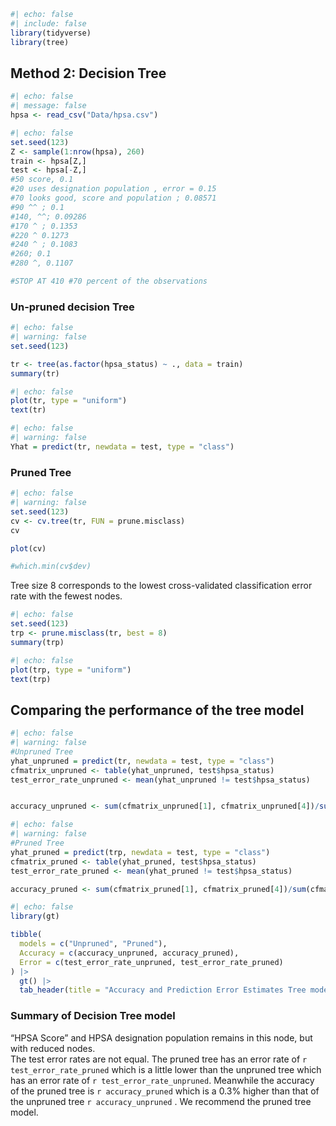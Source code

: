 ```r
#| echo: false
#| include: false
library(tidyverse)
library(tree)
```

## Method 2: Decision Tree 

```r
#| echo: false
#| message: false
hpsa <- read_csv("Data/hpsa.csv")
```

```r
#| echo: false
set.seed(123)
Z <- sample(1:nrow(hpsa), 260)
train <- hpsa[Z,]
test <- hpsa[-Z,]
#50 score, 0.1
#20 uses designation population , error = 0.15
#70 looks good, score and population ; 0.08571
#90 ^^ ; 0.1
#140, ^^; 0.09286
#170 ^ ; 0.1353
#220 ^ 0.1273
#240 ^ ; 0.1083
#260; 0.1
#280 ^, 0.1107

#STOP AT 410 #70 percent of the observations

```

### Un-pruned decision Tree 

```r
#| echo: false
#| warning: false
set.seed(123)

tr <- tree(as.factor(hpsa_status) ~ ., data = train)
summary(tr)
```

```r
#| echo: false
plot(tr, type = "uniform")
text(tr)
```

```r
#| echo: false
#| warning: false
Yhat = predict(tr, newdata = test, type = "class")
```

### Pruned Tree

```r
#| echo: false
#| warning: false
set.seed(123)
cv <- cv.tree(tr, FUN = prune.misclass)
cv
```

```r
plot(cv)
```

```r
#which.min(cv$dev)
```

Tree size 8 corresponds to the lowest cross-validated classification error rate with the fewest nodes.

```r
#| echo: false
set.seed(123)
trp <- prune.misclass(tr, best = 8)
summary(trp)
```

```r
#| echo: false
plot(trp, type = "uniform")
text(trp)
```

## Comparing the performance of the tree model

```r
#| echo: false
#| warning: false
#Unpruned Tree
yhat_unpruned = predict(tr, newdata = test, type = "class")
cfmatrix_unpruned <- table(yhat_unpruned, test$hpsa_status)
test_error_rate_unpruned <- mean(yhat_unpruned != test$hpsa_status)


accuracy_unpruned <- sum(cfmatrix_unpruned[1], cfmatrix_unpruned[4])/sum(cfmatrix_unpruned)
```

```r
#| echo: false
#| warning: false
#Pruned Tree
yhat_pruned = predict(trp, newdata = test, type = "class")
cfmatrix_pruned <- table(yhat_pruned, test$hpsa_status)
test_error_rate_pruned <- mean(yhat_pruned != test$hpsa_status)

accuracy_pruned <- sum(cfmatrix_pruned[1], cfmatrix_pruned[4])/sum(cfmatrix_pruned)
```

```r
#| echo: false
library(gt)

tibble(
  models = c("Unpruned", "Pruned"),
  Accuracy = c(accuracy_unpruned, accuracy_pruned),
  Error = c(test_error_rate_unpruned, test_error_rate_pruned)
) |>
  gt() |>
  tab_header(title = "Accuracy and Prediction Error Estimates Tree models")
```

### Summary of Decision Tree model

"HPSA Score" and HPSA designation population remains in this node, but with reduced nodes.\
The test error rates are not equal.
The pruned tree has an error rate of `r test_error_rate_pruned` which is a little lower than the unpruned tree which has an error rate of `r test_error_rate_unpruned`.
Meanwhile the accuracy of the pruned tree is `r accuracy_pruned` which is a 0.3% higher than that of the unpruned tree `r accuracy_unpruned` .
We recommend the pruned tree model.
